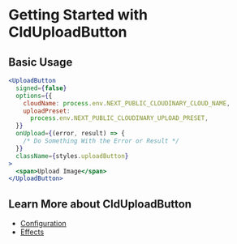 

<Head>
  <title>CldUploadButton - Next Cloudinary</title>
  <meta name="og:title" content="Getting Started with CldUploadButton - Next Cloudinary" />
  <meta name="og:url" content={`https://next-cloudinary.spacejelly.dev/components/clduploadbutton/basic-usage`} />
</Head>

<OgImage
  title="CldUploadButton"
  twitterTitle="Getting Started with CldUploadButton"
/>

# Getting Started with CldUploadButton

## Basic Usage

```jsx
<UploadButton
  signed={false}
  options={{
    cloudName: process.env.NEXT_PUBLIC_CLOUDINARY_CLOUD_NAME,
    uploadPreset:
      process.env.NEXT_PUBLIC_CLOUDINARY_UPLOAD_PRESET,
  }}
  onUpload={(error, result) => {
    /* Do Something With the Error or Result */
  }}
  className={styles.uploadButton}
>
  <span>Upload Image</span>
</UploadButton>
```

## Learn More about CldUploadButton
* [Configuration](/components/clduploadbutton/configuration)
* [Effects](/components/clduploadbutton/effects)